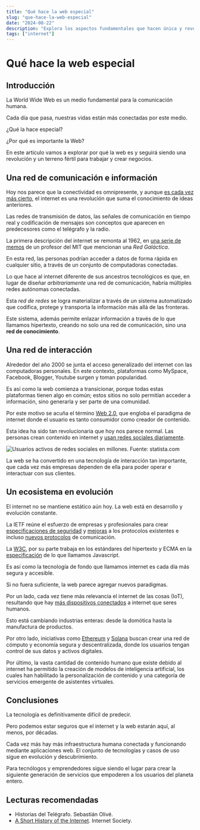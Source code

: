 ```yaml
---
title: "Qué hace la web especial"
slug: "que-hace-la-web-especial"
date: "2024-08-22"
description: "Explora los aspectos fundamentales que hacen única y revolucionaria a la World Wide Web. Desde sus raíces históricas hasta su impacto actual en la sociedad, descubre por qué la web sigue siendo un terreno fértil para la innovación y la creación de negocios."
tags: ["internet"]
---
```


# Qué hace la web especial

## Introducción

La World Wide Web es un medio fundamental para la comunicación humana.

Cada día que pasa, nuestras vidas están más conectadas por este medio.

¿Qué la hace especial?

¿Por qué es importante la Web?

En este artículo vamos a explorar por qué la web es y seguirá siendo una revolución y un terreno fértil para trabajar y crear negocios.

## Una red de comunicación e información

Hoy nos parece que la conectividad es omnipresente, y aunque [es cada vez más cierto](https://wearesocial.com/es/blog/2024/04/informe-digital-global-abril-2024/#:~:text=Los%20usuarios%20de%20Internet%20han,la%20Tierra%20est%C3%A1n%20ahora%20conectados.), el internet es una revolución que suma el conocimiento de ideas anteriores.

Las redes de transmisión de datos, las señales de comunicación en tiempo real y codificación de mensajes son conceptos que aparecen en predecesores como el telégrafo y la radio.

La primera descripción del internet se remonta al 1962, en [una serie de memos](https://en.wikipedia.org/wiki/Intergalactic_Computer_Network) de un profesor del MIT que mencionan una *Red Galáctica*.

En esta red, las personas podrían acceder a datos de forma rápida en cualquier sitio, a través de un conjunto de computadoras conectadas.

Lo que hace al internet diferente de sus ancestros tecnológicos es que, en lugar de diseñar *arbitrariamente* una red de comunicación, habría múltiples redes autónomas conectadas.

Esta *red de redes* se logra materializar a través de un sistema automatizado que codifica, protege y transporta la información más allá de las fronteras.

Este sistema, además permite enlazar información a través de lo que llamamos hipertexto, creando no solo una red de comunicación, sino una **red de conocimiento**.

## Una red de interacción

Alrededor del año 2000 se junta el acceso generalizado del internet con las computadoras personales. En este contexto, plataformas como MySpace, Facebook, Blogger, Youtube surgen y toman popularidad.

Es así como la web comienza a transicionar, porque todas estas plataformas tienen algo en común; estos sitios no solo permitían acceder a información, sino generarla y ser parte de una comunidad.

Por este motivo se acuña el término [Web 2.0](https://www.oreilly.com/pub/a/web2/archive/what-is-web-20.html), que engloba el paradigma de internet donde el usuario es tanto consumidor como creador de contenido. 

Esta idea ha sido tan revolucionaria que hoy nos parece normal. Las personas crean contenido en internet y [usan redes sociales diariamente](https://es.statista.com/estadisticas/600712/ranking-mundial-de-redes-sociales-por-numero-de-usuarios/).

![Usuarios activos de redes sociales en millones. Fuente: statista.com](/images/web-is-special/millones-usuarios.png)


La web se ha convertido en una tecnología de interacción tan importante, que cada vez más empresas dependen de ella para poder operar e interactuar con sus clientes.

## Un ecosistema en evolución

El internet no se mantiene estático aún hoy. La web está en desarrollo y evolución constante.

La IETF reúne el esfuerzo de empresas y profesionales para crear [especificaciones de seguridad](https://datatracker.ietf.org/doc/html/rfc7519) y [mejoras](https://datatracker.ietf.org/doc/html/rfc6455) a los protocolos existentes e incluso [nuevos protocolos](https://datatracker.ietf.org/doc/html/rfc9114) de comunicación.

La [W3C](https://www.w3.org/), por su parte trabaja en los estándares del hipertexto y ECMA en la [especificación](https://ecma-international.org/technical-committees/tc39/) de lo que llamamos Javascript.

Es así como la tecnología de fondo que llamamos internet es cada día más segura y accesible.

Si no fuera suficiente, la web parece agregar nuevos paradigmas.

Por un lado, cada vez tiene más relevancia el internet de las cosas (IoT), resultando que hay [más dispositivos conectados](https://es.statista.com/temas/9795/el-uso-de-internet-en-el-mundo/#editorsPicks) a internet que seres humanos.

Esto está cambiando industrias enteras: desde la domótica hasta la manufactura de productos.

Por otro lado, iniciativas como [Ethereum](https://ethereum.org/) y [Solana](https://solana.com/) buscan crear una red de cómputo y economía segura y descentralizada, donde los usuarios tengan control de sus datos y activos digitales.

Por último, la vasta cantidad de contenido humano que existe debido al internet ha permitido la creación de modelos de inteligencia artificial, los cuales han habilitado la personalización de contenido y una categoría de servicios emergente de asistentes virtuales.

## Conclusiones

La tecnología es definitivamente difícil de predecir.

Pero podemos estar seguros que el internet y la web estarán aquí, al menos, por décadas.

Cada vez más hay más infraestructura humana conectada y funcionando mediante aplicaciones web. El conjunto de tecnologías y casos de uso sigue en evolución y descubrimiento.

Para tecnólogos y emprendedores sigue siendo el lugar para crear la siguiente generación de servicios que empoderen a los usuarios del planeta entero.

## Lecturas recomendadas

* Historias del Telégrafo. Sebastián Olivé.
* [A Short History of the Internet](https://www.internetsociety.org/internet/history-internet/?gad_source=1&gclid=CjwKCAjwxNW2BhAkEiwA24Cm9FXkWMvknYezBxppCnOQd-5nT5pL5qvP-FTzMx6Gm3r4lh4X4ZSgyxoCxyAQAvD_BwE). Internet Society.